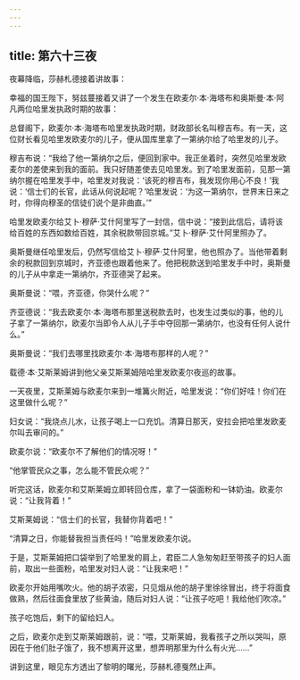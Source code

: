 ```yaml
---
---
---
```

title: 第六十三夜
---






夜幕降临，莎赫札德接着讲故事：





幸福的国王陛下，努兹蔓接着又讲了一个发生在欧麦尔·本·海塔布和奥斯曼·本·阿凡两位哈里发执政时期的故事：





总督阁下，欧麦尔·本·海塔布哈里发执政时期，财政部长名叫穆吉布。有一天，这位财长看见哈里发欧麦尔的儿子，便从国库里拿了一第纳尔给了哈里发的儿子。

穆吉布说：“我给了他一第纳尔之后，便回到家中。我正坐着时，突然见哈里发欧麦尔的差使来到我的面前。我只好随差使去见哈里发。到了哈里发面前，见那一第纳尔握在哈里发手中，哈里发对我说：‘该死的穆吉布，我发现你用心不良！’我说：‘信士们的长官，此话从何说起呢？’哈里发说：‘为这一第纳尔，世界末日来之时，你得向穆圣的信徒们说个是非曲直。’”

哈里发欧麦尔给艾卜·穆萨·艾什阿里写了一封信，信中说：“接到此信后，请将该给百姓的东西如数给百姓，其余税款带回京城。”艾卜·穆萨·艾什阿里照办了。

奥斯曼继任哈里发后，仍然写信给艾卜·穆萨·艾什阿里，他也照办了。当他带着剩余的税款回到京城时，齐亚德也跟着他来了。他把税款送到哈里发手中时，奥斯曼的儿子从中拿走一第纳尔，齐亚德哭了起来。

奥斯曼说：“喂，齐亚德，你哭什么呢？”

齐亚德说：“我去欧麦尔·本·海塔布那里送税款去时，也发生过类似的事，他的儿子拿了一第纳尔，欧麦尔当即令人从儿子手中夺回那一第纳尔，也没有任何人说什么。”

奥斯曼说：“我们去哪里找欧麦尔·本·海塔布那样的人呢？”

载德·本·艾斯莱姆讲到他父亲艾斯莱姆陪哈里发欧麦尔夜巡的故事。

一天夜里，艾斯莱姆与欧麦尔来到一堆篝火附近，哈里发说：“你们好哇！你们在这里做什么呢？”

妇女说：“我烧点儿水，让孩子喝上一口充饥。清算日那天，安拉会把哈里发欧麦尔叫去审问的。”

欧麦尔说：“欧麦尔不了解他们的情况呀！”

“他掌管民众之事，怎么能不管民众呢？”

听完这话，欧麦尔和艾斯莱姆立即转回仓库，拿了一袋面粉和一钵奶油。欧麦尔说：“让我背着！”

艾斯莱姆说：“信士们的长官，我替你背着吧！”

“清算之日，你能替我担当责任吗！”哈里发欧麦尔说。

于是，艾斯莱姆把口袋举到了哈里发的肩上，君臣二人急匆匆赶至带孩子的妇人面前，取出一些面粉，哈里发对妇人说：“让我来吧！”

欧麦尔开始用嘴吹火。他的胡子浓密，只见烟从他的胡子里徐徐冒出，终于将面食做熟，然后往面食里放了些黄油，随后对妇人说：“让孩子吃吧！我给他们吹凉。”

孩子吃饱后，剩下的留给妇人。

之后，欧麦尔走到艾斯莱姆跟前，说：“喂，艾斯莱姆，我看孩子之所以哭叫，原因在于他们肚子饿了，我不想离开这里，想弄明那里为什么有火光……”





讲到这里，眼见东方透出了黎明的曙光，莎赫札德戛然止声。